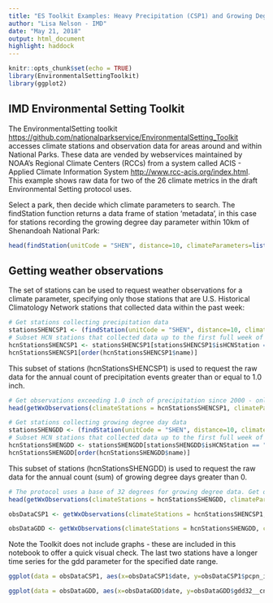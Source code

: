 ```yaml
---
title: "ES Toolkit Examples: Heavy Precipitation (CSP1) and Growing Degree Days (CST3) Metrics"
author: "Lisa Nelson - IMD"
date: "May 21, 2018"
output: html_document
highlight: haddock
---
```


```r
knitr::opts_chunk$set(echo = TRUE)
library(EnvironmentalSettingToolkit)
library(ggplot2)
```

## IMD Environmental Setting Toolkit

The EnvironmentalSetting toolkit <https://github.com/nationalparkservice/EnvironmentalSetting_Toolkit> accesses climate stations and observation data for areas around and within National Parks. These data are vended by webservices maintained by NOAA's Regional Climate Centers (RCCs) from a system called ACIS - Applied Climate Information System <http://www.rcc-acis.org/index.html>. This example shows raw data for two of the 26 climate metrics in the draft Environmental Setting protocol uses.

Select a park, then decide which climate parameters to search.  The findStation function returns a data frame of station 'metadata', in this case for stations recording the growing degree day parameter within 10km of Shenandoah National Park:

```r
head(findStation(unitCode = "SHEN", distance=10, climateParameters=list("gdd")))
```

## Getting weather observations

The set of stations can be used to request weather observations for a climate parameter, specifying only those stations that are U.S. Historical Climatology Network stations that collected data within the past week:

```r
# Get stations collecting precipitation data
stationsSHENCSP1 <- (findStation(unitCode = "SHEN", distance=10, climateParameters=list("pcpn")))
# Subset HCN stations that collected data up to the first full week of March 2018 
hcnStationsSHENCSP1 <- stationsSHENCSP1[stationsSHENCSP1$isHCNStation == "Y" & stationsSHENCSP1$maxDate >= "2018-03-10",]
hcnStationsSHENCSP1[order(hcnStationsSHENCSP1$name)]
```
This subset of stations (hcnStationsSHENCSP1) is used to request the raw data for the annual count of precipitation events greater than or equal to 1.0 inch.
```r
# Get observations exceeding 1.0 inch of precipitation since 2000 - only head rows shown for brevity. 
head(getWxObservations(climateStations = hcnStationsSHENCSP1, climateParameters = list("pcpn"), duration="yly", interval="yly", reduceCodes = list("cnt_ge_1.0"), sdate = "2000-01-01"))
```

```r
# Get stations collecting growing degree day data
stationsSHENGDD <- (findStation(unitCode = "SHEN", distance=10, climateParameters=list("gdd")))
# Subset HCN stations that collected data up to the first full week of March 2018 
hcnStationsSHENGDD <- stationsSHENGDD[stationsSHENGDD$isHCNStation == "Y" & stationsSHENGDD$maxDate >= "2018-03-10",]
hcnStationsSHENGDD[order(hcnStationsSHENGDD$name)]
```
This subset of stations (hcnStationsSHENGDD) is used to request the raw data for the annual count (sum) of growing degree days greater than 0.
```r
# The protocol uses a base of 32 degrees for growing degree data. Get observations since 2000 - only head rows shown for brevity. 
head(getWxObservations(climateStations = hcnStationsSHENGDD, climateParameters = list("gdd32"), duration="yly", interval="yly", reduceCodes = list("cnt_gt_0"), sdate = "2000-01-01"))
```
```r
obsDataCSP1 <- getWxObservations(climateStations = hcnStationsSHENCSP1, climateParameters = list("pcpn"), duration="yly", interval="yly", reduceCodes = list("cnt_ge_1.0"), sdate = "2000-01-01")

obsDataGDD <- getWxObservations(climateStations = hcnStationsSHENGDD, climateParameters = list("gdd32"), duration="yly", interval="yly", reduceCodes = list("cnt_gt_0"), sdate = "2000-01-01")
```
Note the Toolkit does not include graphs - these are included in this notebook to offer a quick visual check.  The last two stations have a longer time series for the gdd parameter for the specified date range. 

```r
ggplot(data = obsDataCSP1, aes(x=obsDataCSP1$date, y=obsDataCSP1$pcpn_in_cnt_ge_1.0[order(obsDataCSP1$name)], group=sort(obsDataCSP1$name), color=sort(obsDataCSP1$name))) + geom_point() + labs(x = "Year", y = "# days with pcpn >= 1.0 inch", title = "CSP1: Heavy Precipitation (raw data)", color = "Station")
```
```r
ggplot(data = obsDataGDD, aes(x=obsDataGDD$date, y=obsDataGDD$gdd32__cnt_gt_0[order(obsDataGDD$name)], group=sort(obsDataGDD$name), color=sort(obsDataGDD$name))) + geom_point() + labs(x = "Year", y = "# growing degree days (annual sum)", title = "CST6: Growing Degree Days - Annual Sum (raw data)", color = "Station")

```
